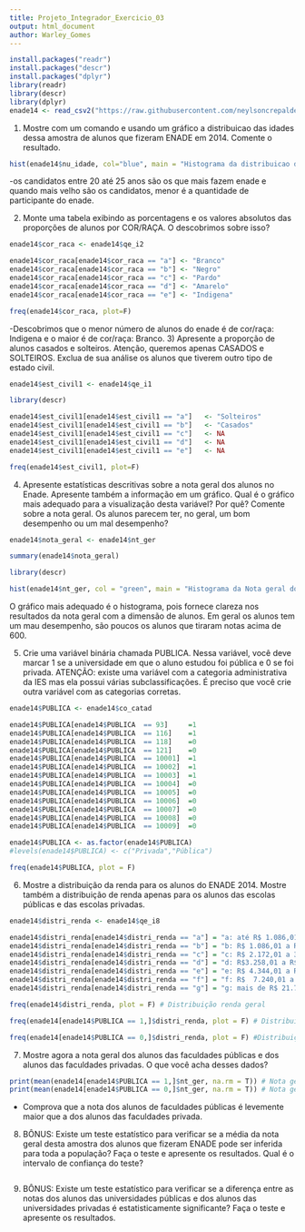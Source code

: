 ```yaml
---
title: Projeto_Integrador_Exercicio_03
output: html_document
author: Warley_Gomes
---
```


```r

install.packages("readr")
install.packages("descr")
install.packages("dplyr")
library(readr)
library(descr)
library(dplyr)
enade14 <- read_csv2("https://raw.githubusercontent.com/neylsoncrepalde/introducao_ao_r/master/dados/enade_2014_amostra.csv")

```
1) Mostre com um comando e usando um gráfico a distribuicao das idades dessa amostra de alunos que fizeram ENADE em 2014. Comente o resultado.

```r

hist(enade14$nu_idade, col="blue", main = "Histograma da distribuicao das idades dos candidatos do Enade")

```

 -os candidatos entre 20 até 25 anos são os que mais fazem enade e quando mais velho são os candidatos, menor é a quantidade de participante do enade.

2) Monte uma tabela exibindo as porcentagens e os valores absolutos das proporções de alunos por COR/RAÇA. O descobrimos sobre isso?

```r

enade14$cor_raca <- enade14$qe_i2 

enade14$cor_raca[enade14$cor_raca == "a"] <- "Branco" 
enade14$cor_raca[enade14$cor_raca == "b"] <- "Negro" 
enade14$cor_raca[enade14$cor_raca == "c"] <- "Pardo" 
enade14$cor_raca[enade14$cor_raca == "d"] <- "Amarelo" 
enade14$cor_raca[enade14$cor_raca == "e"] <- "Indigena"

freq(enade14$cor_raca, plot=F)

```
 -Descobrimos que o menor número de alunos do enade é de cor/raça: Indigena e o maior é de cor/raça: Branco.
3) Apresente a proporção de alunos casados e solteiros. Atenção, queremos apenas CASADOS e SOLTEIROS. Exclua de sua análise os alunos que tiverem outro tipo de estado civil.
```r

enade14$est_civil1 <- enade14$qe_i1

library(descr)

enade14$est_civil1[enade14$est_civil1 == "a"]   <- "Solteiros"
enade14$est_civil1[enade14$est_civil1 == "b"]   <- "Casados"
enade14$est_civil1[enade14$est_civil1 == "c"]   <- NA 
enade14$est_civil1[enade14$est_civil1 == "d"]   <- NA 
enade14$est_civil1[enade14$est_civil1 == "e"]   <- NA 

freq(enade14$est_civil1, plot=F) 

```
4) Apresente estatísticas descritivas sobre a nota geral dos alunos no Enade. Apresente também a informação em um gráfico. Qual é o gráfico mais adequado para a visualização desta variável? Por quê? Comente sobre a nota geral. Os alunos parecem ter, no geral, um bom desempenho ou um mal desempenho?
```r
enade14$nota_geral <- enade14$nt_ger

summary(enade14$nota_geral)

library(descr)

hist(enade14$nt_ger, col = "green", main = "Histograma da Nota geral dos alunos no Enade", xlab="Notas", ylab="Densidade",col.main="darkgray")
```
O gráfico mais adequado é o histograma, pois fornece clareza nos resultados da nota geral com a dimensão de alunos.
Em geral os alunos tem um mau desempenho, são poucos os alunos que tiraram notas acima de 600.

5) Crie uma variável binária chamada PUBLICA. Nessa variável, você deve marcar 1 se a universidade em que o aluno estudou foi pública e 0 se foi privada. ATENÇÃO: existe uma variável com a categoria administrativa da IES mas ela possui várias subclassificações. É preciso que você crie outra variável com as categorias corretas.

```r

enade14$PUBLICA <- enade14$co_catad

enade14$PUBLICA[enade14$PUBLICA  == 93]     =1 
enade14$PUBLICA[enade14$PUBLICA  == 116]    =1
enade14$PUBLICA[enade14$PUBLICA  == 118]    =0
enade14$PUBLICA[enade14$PUBLICA  == 121]    =0
enade14$PUBLICA[enade14$PUBLICA  == 10001]  =1
enade14$PUBLICA[enade14$PUBLICA  == 10002]  =1
enade14$PUBLICA[enade14$PUBLICA  == 10003]  =1
enade14$PUBLICA[enade14$PUBLICA  == 10004]  =0
enade14$PUBLICA[enade14$PUBLICA  == 10005]  =0
enade14$PUBLICA[enade14$PUBLICA  == 10006]  =0
enade14$PUBLICA[enade14$PUBLICA  == 10007]  =0
enade14$PUBLICA[enade14$PUBLICA  == 10008]  =0
enade14$PUBLICA[enade14$PUBLICA  == 10009]  =0

enade14$PUBLICA <- as.factor(enade14$PUBLICA)
#levels(enade14$PUBLICA) <- c("Privada","Pública")

freq(enade14$PUBLICA, plot = F)

```
6) Mostre a distribuição da renda para os alunos do ENADE 2014. Mostre também a distribuição de renda apenas para os alunos das escolas públicas e das escolas privadas.
```r

enade14$distri_renda <- enade14$qe_i8

enade14$distri_renda[enade14$distri_renda == "a"] = "a: até R$ 1.086,01"
enade14$distri_renda[enade14$distri_renda == "b"] = "b: R$ 1.086,01 a R$ 2.172,00"
enade14$distri_renda[enade14$distri_renda == "c"] = "c: R$ 2.172,01 a 3.258,00"
enade14$distri_renda[enade14$distri_renda == "d"] = "d: R$3.258,01 a R$ 4.344,00"
enade14$distri_renda[enade14$distri_renda == "e"] = "e: R$ 4.344,01 a R$ 7.240,00)"
enade14$distri_renda[enade14$distri_renda == "f"] = "f: R$  7.240,01 a R$ 21.729,00"
enade14$distri_renda[enade14$distri_renda == "g"] = "g: mais de R$ 21.720,01"

freq(enade14$distri_renda, plot = F) # Distribuição renda geral

freq(enade14[enade14$PUBLICA == 1,]$distri_renda, plot = F) # Distribuição renda Pública

freq(enade14[enade14$PUBLICA == 0,]$distri_renda, plot = F) #Distribuição renda Privada

```
7) Mostre agora a nota geral dos alunos das faculdades públicas e dos alunos das faculdades privadas. O que você acha desses dados?
```r

print(mean(enade14[enade14$PUBLICA == 1,]$nt_ger, na.rm = T)) # Nota geral das faculdades públicas
print(mean(enade14[enade14$PUBLICA == 0,]$nt_ger, na.rm = T)) # Nota geral das faculdades privadas

```
- Comprova que a nota dos alunos de faculdades públicas é levemente maior que a dos alunos das faculdades privada.

8) BÔNUS: Existe um teste estatístico para verificar se a média da nota geral desta amostra dos alunos que fizeram ENADE pode ser inferida para toda a população? Faça o teste e apresente os resultados. Qual é o intervalo de confiança do teste?
```r







```
9) BÔNUS: Existe um teste estatístico para verificar se a diferença entre as notas dos alunos das universidades públicas e dos alunos das universidades privadas é estatisticamente significante? Faça o teste e apresente os resultados.






